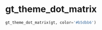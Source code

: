 # gt_theme_dot_matrix { #gt_extras.gt_theme_dot_matrix }

```python
gt_theme_dot_matrix(gt, color='#b5dbb6')
```

